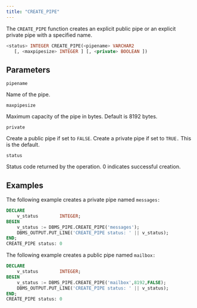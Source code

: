 ```yaml
---
title: "CREATE_PIPE"
---
```


The `CREATE_PIPE` function creates an explicit public pipe or an explicit private pipe with a specified name.

```sql
<status> INTEGER CREATE_PIPE(<pipename> VARCHAR2
   [, <maxpipesize> INTEGER ] [, <private> BOOLEAN ])
```

## Parameters

`pipename`

 Name of the pipe.

`maxpipesize`

 Maximum capacity of the pipe in bytes. Default is 8192 bytes.

`private`

 Create a public pipe if set to `FALSE`. Create a private pipe if set to `TRUE.` This is the default.

`status`

 Status code returned by the operation. 0 indicates successful creation.

## Examples

The following example creates a private pipe named `messages:`

```sql
DECLARE
    v_status        INTEGER;
BEGIN
    v_status := DBMS_PIPE.CREATE_PIPE('messages');
    DBMS_OUTPUT.PUT_LINE('CREATE_PIPE status: ' || v_status);
END;
CREATE_PIPE status: 0
```

The following example creates a public pipe named `mailbox:`

```sql
DECLARE
    v_status        INTEGER;
BEGIN
    v_status := DBMS_PIPE.CREATE_PIPE('mailbox',8192,FALSE);
    DBMS_OUTPUT.PUT_LINE('CREATE_PIPE status: ' || v_status);
END;
CREATE_PIPE status: 0
```
